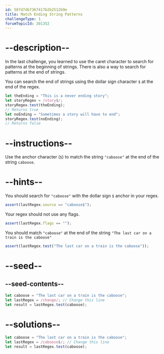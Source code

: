```yaml
---
id: 587d7db7367417b2b2512b9e
title: Match Ending String Patterns
challengeType: 1
forumTopicId: 301352
---
```


# --description--

In the last challenge, you learned to use the caret character to search for patterns at the beginning of strings. There is also a way to search for patterns at the end of strings.

You can search the end of strings using the dollar sign character `$` at the end of the regex.

```js
let theEnding = "This is a never ending story";
let storyRegex = /story$/;
storyRegex.test(theEnding);
// Returns true
let noEnding = "Sometimes a story will have to end";
storyRegex.test(noEnding);
// Returns false

```

# --instructions--

Use the anchor character (`$`) to match the string `"caboose"` at the end of the string `caboose`.

# --hints--

You should search for `"caboose"` with the dollar sign `$` anchor in your regex.

```js
assert(lastRegex.source == "caboose$");
```

Your regex should not use any flags.

```js
assert(lastRegex.flags == "");
```

You should match `"caboose"` at the end of the string `"The last car on a train is the caboose"`

```js
assert(lastRegex.test("The last car on a train is the caboose"));
```

# --seed--

## --seed-contents--

```js
let caboose = "The last car on a train is the caboose";
let lastRegex = /change/; // Change this line
let result = lastRegex.test(caboose);
```

# --solutions--

```js
let caboose = "The last car on a train is the caboose";
let lastRegex = /caboose$/; // Change this line
let result = lastRegex.test(caboose);
```
